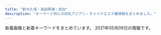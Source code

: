 ```yaml
---
title: "新大久保・高田馬場・目白"
description: "キーワード別にの巨乳アジアン・チャイナエステ嬢情報をまとめました。"
---
```


新着画像と新着キーワードをまとめています。
2021年05月09日の情報です。

<DmmAffiliateIns />
<KeywordTable
  shops={
    [
    {
        "name": "NEW ONLY ONE",
        "url": "http://www.aromaonly1.com/",
        "img_links": [
            "http://www.aromaonly1.com/images/interior_10.jpg",
            "http://www.aromaonly1.com/uploads/3e6ede4dd71b9611bfc0fc01fff82057.jpg",
            "http://www.aromaonly1.com/images/index_01.jpg",
            "http://www.aromaonly1.com/images/index_19.jpg",
            "http://www.aromaonly1.com/uploads/39a20c0f1405de5aa73fad53492e41be.jpg",
            "http://www.aromaonly1.com/uploads/b43afdf6c0db7020b472f89b05664984.jpg",
            "http://www.aromaonly1.com/uploads/ac75f516de3602f2ed5de1d9e2383a35.jpg",
            "http://www.aromaonly1.com/uploads/18799c1985ca7d1cd026808323ec51c2.jpg",
            "http://www.aromaonly1.com/uploads/e01fa669285bc99ba782abfd90a08bb2.jpg",
            "http://www.aromaonly1.com/images/index_18.jpg",
            "http://www.aromaonly1.com/images/girls_10.jpg",
            "http://www.aromaonly1.com/images/index_14.jpg",
            "http://www.aromaonly1.com/uploads/66dc68de1f9c001b6f15d52303314efc.jpg",
            "http://www.aromaonly1.com/uploads/8e9e8b4d89b256773f17dff61368328c.jpg",
            "http://www.aromaonly1.com/images/aromaonly1_468x60.png",
            "http://www.aromaonly1.com/images/index_15.jpg",
            "http://www.aromaonly1.com/my_work/images/pic1.png",
            "http://www.aromaonly1.com/images/index_16.jpg",
            "http://www.aromaonly1.com/images/index_12.jpg",
            "http://www.aromaonly1.com/images/index_17.jpg",
            "http://www.aromaonly1.com/uploads/5f4083d49285cbe64774b1bd70e86150.jpg",
            "http://www.aromaonly1.com/images/index_08.jpg",
            "http://www.aromaonly1.com/images/index_06.jpg",
            "http://www.aromaonly1.com/uploads/0d74a4af5e268e3562daa56048c13906.jpg",
            "http://www.aromaonly1.com/images/index_04.jpg",
            "http://www.aromaonly1.com/images/fanhui.png",
            "http://www.aromaonly1.com/images/index_03.jpg",
            "http://www.aromaonly1.com/uploads/2f5941103973429d3981087968a845a3.jpg",
            "http://www.aromaonly1.com/images/index_11.jpg",
            "http://www.aromaonly1.com/images/link_10.jpg",
            "http://www.aromaonly1.com/images/index_20.jpg",
            "http://www.aromaonly1.com/images/index_21.jpg",
            "http://www.aromaonly1.com/uploads/56e94a67d1aa4ea89d5f2064a387ab96.jpg",
            "http://www.aromaonly1.com/images/index_05.jpg",
            "http://www.aromaonly1.com/images/service_10.jpg",
            "http://www.aromaonly1.com/uploads/015cba9c432d730d26583fe998534fa6.jpg",
            "http://www.aromaonly1.com/images/service_11.jpg",
            "http://www.aromaonly1.com/images/index_02.jpg",
            "http://www.aromaonly1.com/uploads/c24b4a66b959c50d941c227e2167e47a.jpg",
            "http://www.aromaonly1.com/images/index_07.jpg"
        ],
        "keywords": {
            "C": 3,
            "D": 2,
            "88": 3,
            "86": 4,
            "E": 2
        },
        "station": "JR\u9ad8\u7530\u99ac\u5834\u99c5"
    },
    {
        "keywords": {
            "87": 4,
            "C": 7,
            "D": 1,
            "88": 4
        },
        "url": "http://www.y-rlx.site/",
        "station": "JR\u9ad8\u7530\u99ac\u5834\u99c5\u65e9\u7a32\u7530\u53e3",
        "img_links": [
            "http://y-rlx.site/images/index_07.jpg",
            "http://www.y-rlx.site/girl/05.jpg",
            "http://www.y-rlx.site/images/index_11.jpg",
            "http://www.y-rlx.site/images/upload/thumb/2c7fdde9ad97892b.jpg",
            "http://www.y-rlx.site/images/upload/thumb/0776a8acf9219785.jpg",
            "http://www.y-rlx.site/images/index_20.jpg",
            "http://www.y-rlx.site/images/upload/thumb/e0a26e58e17a1416.jpg",
            "http://www.y-rlx.site/images/upload/thumb/0d7b4714c8aced28.jpg",
            "http://www.y-rlx.site/images/upload/thumb/7ec52ffef2544273.jpg",
            "http://www.y-rlx.site/images/info_09.jpg",
            "http://www.y-rlx.site/images/upload/thumb/7ef0dbd713e60157.jpg",
            "http://www.y-rlx.site/images/staff_09.jpg",
            "http://www.y-rlx.site/images/card.jpg",
            "http://www.y-rlx.site/images/index_10.jpg",
            "http://y-rlx.site/images/index_04.jpg",
            "http://www.y-rlx.site/images/index_13.jpg",
            "http://www.y-rlx.site/images/index_06.jpg",
            "http://www.y-rlx.site/images/upload/thumb/117cc02414cb58fe.jpg",
            "http://www.y-rlx.site/images/info.jpg",
            "http://www.y-rlx.site/images/index_07.jpg",
            "http://www.y-rlx.site/images/index_03.jpg",
            "http://www.y-rlx.site/images/rec.jpg",
            "http://www.y-rlx.site/images/index_19.jpg",
            "http://www.y-rlx.site/images/index_08.jpg",
            "http://www.y-rlx.site/images/index_18.jpg",
            "http://www.y-rlx.site/images/rec_09.jpg",
            "http://www.y-rlx.site/images/upload/thumb/a3dc59474308193e.jpg",
            "http://www.y-rlx.site/images/index_01.jpg",
            "http://www.y-rlx.site/girl/02.jpg",
            "http://www.y-rlx.site/girl/03.jpg",
            "http://www.y-rlx.site/images/upload/thumb/0a4230132522743d.jpg",
            "http://www.y-rlx.site/images/index_02.jpg",
            "http://www.y-rlx.site/images/upload/thumb/ff974991237a3b19.jpg",
            "http://www.y-rlx.site/images/index_09.jpg",
            "http://www.y-rlx.site/images/index_05.jpg",
            "http://www.y-rlx.site/images/index_15.jpg",
            "http://www.y-rlx.site/images/index_04.jpg",
            "http://www.y-rlx.site/girl/04.jpg",
            "http://www.y-rlx.site/images/upload/thumb/855f910df0047867.jpg",
            "http://www.y-rlx.site/girl/01.jpg"
        ],
        "name": "\u60a0\u30a8\u30b9\u30c6"
    },
    {
        "station": "JR\u9ad8\u7530\u99ac\u5834\u99c5\u65e9\u7a32\u7530\u53e3",
        "img_links": [
            "http://tkoi.work/sp/images/rec2.png",
            "http://tkoi.work/sp/images/4.jpg",
            "http://tkoi.work/images/int1.png",
            "http://tkoi.work/sp/images/tel.jpg",
            "http://tkoi.work/images/b3.jpg",
            "http://tkoi.work/sp/images/int1.png",
            "http://tkoi.work/sp/images/info_t.jpg",
            "http://tkoi.work/sp/menu/staff.jpg",
            "http://tkoi.work/sp/img/ai1.jpg",
            "http://tkoi.work/images/head.jpg",
            "http://tkoi.work/sp/images/news.jpg",
            "http://tkoi.work/sp/images/footer.png",
            "http://tkoi.work/images/b1.jpg",
            "http://tkoi.work/images/main_top.jpg",
            "http://tkoi.work/images/ta.jpg",
            "http://tkoi.work/images/interior_t.jpg",
            "http://tkoi.work/sp/img/riri1.jpg",
            "http://tkoi.work/images/2.jpg",
            "http://tkoi.work/images/sm.jpg",
            "http://tkoi.work/sp/images/staff_t.png",
            "http://tkoi.work/images/4.jpg",
            "http://tkoi.work/img/koko1.jpg",
            "http://tkoi.work/img/mika1.jpg",
            "http://tkoi.work/sp/images/interior_t.png",
            "http://tkoi.work/sp/images/head.jpg",
            "http://tkoi.work/images/news.png",
            "http://tkoi.work/sp/images/rec1.png",
            "http://tkoi.work/images/int2.png",
            "http://tkoi.work/sp/img/koko1.jpg",
            "http://tkoi.work/sp/images/info.png",
            "http://tkoi.work/images/3.jpg",
            "http://tkoi.work/images/sys2.png",
            "http://tkoi.work/images/mobile.jpg",
            "http://tkoi.work/sp/images/3.jpg",
            "http://tkoi.work/img/riri1.jpg",
            "http://tkoi.work/images/b2.jpg",
            "http://tkoi.work/sp/images/int2.png",
            "http://tkoi.work/sp/images/newsb.png",
            "http://tkoi.work/sp/images/ac1.jpg",
            "http://tkoi.work/sp/images/2.jpg",
            "http://tkoi.work/images/staff_t.jpg",
            "http://tkoi.work/images/sys1.png",
            "http://tkoi.work/sp/images/sys.png",
            "http://tkoi.work/images/1.jpg",
            "http://tkoi.work/img/ai1.jpg",
            "http://tkoi.work/images/s1.png",
            "http://tkoi.work/sp/img/mika1.jpg",
            "http://tkoi.work/sp/images/ac2.png",
            "http://tkoi.work/sp/menu/top.jpg",
            "http://tkoi.work/sp/images/1.jpg",
            "http://tkoi.work/images/main_footer.jpg"
        ],
        "name": "\u604b",
        "url": "http://tkoi.work/",
        "keywords": {}
    },
    {
        "keywords": {},
        "name": "\u98a8\u96c5\u5802 \uff5e\u3075\u3046\u304c\u3069\u3046\uff5e",
        "station": "JR\u9ad8\u7530\u99ac\u5834\u99c5\u65e9\u7a32\u7530\u53e3",
        "url": "http://www.kity.work/",
        "img_links": [
            "http://www.kity.work/images/head.jpg",
            "http://www.kity.work/images/s2.jpg",
            "http://www.kity.work/img/sara2.jpg",
            "http://www.kity.work/images/staff_t.jpg",
            "http://www.kity.work/images/ac2.jpg",
            "http://www.kity.work/images/7.jpg",
            "http://www.kity.work/images/3.jpg",
            "http://www.kity.work/img/yuka1.jpg",
            "http://www.kity.work/img/yuka2.jpg",
            "http://www.kity.work/images/tel.jpg",
            "http://www.kity.work/img/aoi1.jpg",
            "http://www.kity.work/img/sara1.jpg",
            "http://www.kity.work/images/int2.jpg",
            "http://www.kity.work/staff/aoi.jpg",
            "http://www.kity.work/images/6.jpg",
            "http://www.kity.work/images/5.jpg",
            "http://www.kity.work/img/erina1.jpg",
            "http://www.kity.work/staff/erina.jpg",
            "http://www.kity.work/images/1.jpg",
            "http://www.kity.work/images/tg.jpg",
            "http://www.kity.work/img/erina2.jpg",
            "http://www.kity.work/img/nana1.jpg",
            "http://www.kity.work/staff/nana.jpg",
            "http://www.kity.work/images/news.jpg",
            "http://www.kity.work/images/s1.png",
            "http://www.kity.work/images/s1.jpg",
            "http://www.kity.work/staff/sara.jpg",
            "http://www.kity.work/images/up.jpg",
            "http://www.kity.work/images/int1.jpg",
            "http://www.kity.work/staff/yuka.jpg",
            "http://www.kity.work/img/aoi2.jpg",
            "http://www.kity.work/images/interior_t.jpg",
            "http://www.kity.work/images/sys.jpg"
        ]
    },
    {
        "keywords": {
            "\u30c0\u30a4\u30ca\u30de\u30a4\u30c8": 1,
            "C": 40,
            "G": 1,
            "E": 5
        },
        "url": "https://est-hana.com/",
        "img_links": [
            "https://est-hana.com/img/girl/list/slist189e9ae2d8752cd8b9474ebd62df9909f9b.jpg",
            "https://est-hana.com/img/girl/thumb/smain1931e3a7504f14e2050f14cb6782d72bb46c.jpg",
            "https://est-hana.com/img/girl/thumb/smain2011f76f2060b2832bbbbc9d7dcf4a818dfe.jpg",
            "https://est-hana.com/img/material/infopanel.png",
            "https://est-hana.com/img/girl/thumb/s173_2.jpg",
            "https://est-hana.com/img/material/massap7.jpg",
            "https://est-hana.com/img/girl/thumb/smain197153ce52e0264e81a8a42e5d3c84dd833e.jpg",
            "https://est-hana.com/img/girl/thumb/smain18725b09cd881b1f036f9f4970616c10b474.jpg",
            "https://est-hana.com/img/girl/main/smain83165230fc40840a020ba3ed47600db4b4a.jpg",
            "https://est-hana.com/img/material/staff_t1rev1.png",
            "https://est-hana.com/img/girl/pickup/pickup20190528135649.jpg",
            "https://est-hana.com/img/material/top_t3.png",
            "https://est-hana.com/img/girl/list/s86_face.jpg",
            "https://est-hana.com/img/girl/pickup/pickup20190227121102.jpg",
            "https://est-hana.com/img/girl/list/slist2012ba9beda1a19f1ba57dcc87485d57321.jpg",
            "https://est-hana.com/img/girl/pickup/topgirl20140510202547.png",
            "https://est-hana.com/img/girl/list/s75_list.jpg",
            "https://est-hana.com/img/girl/list/s163_face.jpg",
            "https://est-hana.com/img/girl/main/smain184149673a0eecbfdaab27d1a016ce6f4281.jpg",
            "https://est-hana.com/img/material/massap5.jpg",
            "https://est-hana.com/img/girl/list/s139_face.jpg",
            "https://est-hana.com/img/girl/pickup/topgirl20190528141109.png",
            "https://est-hana.com/img/girl/pickup/topgirl20161016054301.png",
            "https://est-hana.com/img/material/hosi4.png",
            "https://est-hana.com/img/material/top_twitter.png",
            "https://est-hana.com/img/girl/thumb/s173_1.jpg",
            "https://est-hana.com/img/girl/main/s180_1.jpg",
            "https://est-hana.com/img/girl/thumb/smain184249673a0eecbfdaab27d1a016ce6f4281.jpg",
            "https://est-hana.com/img/material/top_t4.png",
            "https://est-hana.com/img/girl/thumb/smain83265230fc40840a020ba3ed47600db4b4a.jpg",
            "https://est-hana.com/img/girl/list/sface187386757ea62d773ca58e2457fc23b8e13.jpg",
            "https://est-hana.com/img/girl/thumb/smain1871110bf62c88dcefca310cdc127f9b11f2.jpg",
            "https://est-hana.com/img/material/massap1.jpg",
            "https://est-hana.com/img/material/age.png",
            "https://est-hana.com/img/material/photorenew2rev1.jpg",
            "https://est-hana.com/img/material/systme_t1.png",
            "https://est-hana.com/img/girl/main/smain1891e9ae2d8752cd8b9474ebd62df9909f9b.jpg",
            "https://est-hana.com/img/girl/pickup/pickup20190118192257.jpg",
            "https://est-hana.com/img/girl/list/slist19053cc33bb85f739f63e84c2ae2c41c2eb.jpg",
            "https://est-hana.com/img/girl/thumb/smain1901e7f2a11706f93c08ab1eb76c57c0a501.jpg",
            "https://est-hana.com/img/girl/pickup/pickup20191208191053.jpg",
            "https://est-hana.com/img/camp/camp20210501.png",
            "https://est-hana.com/img/girl/list/slist193a69a1a063a3159e298d18b691542266d.jpg",
            "https://est-hana.com/img/girl/main/smain1911ec56c0d5cc68365ea11e2e52a40272d8.jpg",
            "https://est-hana.com/img/girl/list/s180_list.jpg",
            "https://est-hana.com/img/girl/list/s180_face.jpg",
            "https://est-hana.com/img/girl/list/s77_face.jpg",
            "https://est-hana.com/img/material/photorenew5.jpg",
            "https://est-hana.com/img/girl/pickup/topgirl20180526173824.png",
            "https://est-hana.com/img/girl/thumb/smain19725e2ed7efe2de621955e09d12295a13ee.jpg",
            "https://est-hana.com/img/material/click_tel_btn.png",
            "https://est-hana.com/img/girl/thumb/smain184149673a0eecbfdaab27d1a016ce6f4281.jpg",
            "https://est-hana.com/img/girl/pickup/pickup20191214162524.jpg",
            "https://est-hana.com/img/material/sframe2014.png",
            "https://est-hana.com/img/girl/main/s86_1.jpg",
            "https://est-hana.com/img/girl/list/sface193e3a7504f14e2050f14cb6782d72bb46c.jpg",
            "https://est-hana.com/img/girl/thumb/smain110138adcf1cf026681bfa9a408199a21890.jpg",
            "https://est-hana.com/img/girl/list/slist18449673a0eecbfdaab27d1a016ce6f4281.jpg",
            "https://est-hana.com/img/whatnew/20200304.jpg",
            "https://est-hana.com/img/girl/thumb/smain1102404ef9fc79e2a0a04d64b621c22a0c77.jpg",
            "https://est-hana.com/img/girl/thumb/s163_1.jpg",
            "https://est-hana.com/img/material/hosi5.png",
            "https://est-hana.com/img/material/massap2.jpg",
            "https://est-hana.com/img/girl/thumb/smain1902e7f2a11706f93c08ab1eb76c57c0a501.jpg",
            "https://est-hana.com/img/girl/pickup/pickup20141227182613.jpeg",
            "https://est-hana.com/img/material/gm2_rollout.png",
            "https://est-hana.com/img/girl/list/slist19753ce52e0264e81a8a42e5d3c84dd833e.jpg",
            "https://est-hana.com/img/girl/thumb/s180_1.jpg",
            "https://est-hana.com/img/girl/thumb/smain1911ec56c0d5cc68365ea11e2e52a40272d8.jpg",
            "https://est-hana.com/img/girl/list/s163_list.jpg",
            "https://est-hana.com/img/girl/list/sface18449673a0eecbfdaab27d1a016ce6f4281.jpg",
            "https://est-hana.com/img/material/staffdetail_t1.png",
            "https://est-hana.com/img/girl/pickup/pickup20190118192153.jpg",
            "https://est-hana.com/img/girl/list/sface199a8b144d9cbd006fc9dffdf23ad77de07.jpg",
            "https://est-hana.com/img/material/gm5_rollout.png",
            "https://est-hana.com/img/material/massa_t1.png",
            "https://est-hana.com/img/girl/thumb/smain193281777917c863b2cd265723b9cb5a3c32.jpg",
            "https://est-hana.com/img/girl/thumb/smain83165230fc40840a020ba3ed47600db4b4a.jpg",
            "https://est-hana.com/img/girl/list/slist187110f9d5212fd19d8b8410ec6bff294e6.jpg",
            "https://est-hana.com/img/girl/list/sface201dc74ab8dea78d771771d5fda7bccc989.jpg",
            "https://est-hana.com/img/material/top_t5.png",
            "https://est-hana.com/img/girl/main/smain1931e3a7504f14e2050f14cb6782d72bb46c.jpg",
            "https://est-hana.com/img/girl/list/sface189e9ae2d8752cd8b9474ebd62df9909f9b.jpg",
            "https://est-hana.com/img/material/gm4_rollout.png",
            "https://est-hana.com/img/girl/list/s139_list.jpg",
            "https://est-hana.com/img/girl/list/s88_face.jpg",
            "https://est-hana.com/img/girl/list/slist191ec56c0d5cc68365ea11e2e52a40272d8.jpg",
            "https://est-hana.com/img/girl/list/s77_list.jpg",
            "https://est-hana.com/img/material/month.png",
            "https://est-hana.com/img/girl/list/s86_list.jpg",
            "https://est-hana.com/img/material/photorenew1.jpg",
            "https://est-hana.com/img/girl/thumb/smain1912da4fa2da2e801312734721e1a44d8e19.jpg",
            "https://est-hana.com/img/girl/main/smain1901e7f2a11706f93c08ab1eb76c57c0a501.jpg",
            "https://est-hana.com/img/material/photorenew4.jpg",
            "https://est-hana.com/img/girl/main/s75_1.jpg",
            "https://est-hana.com/img/material/m5.png",
            "https://est-hana.com/img/material/gm1_rollout.png",
            "https://est-hana.com/img/girl/list/slist110d5ce8a5906e2cdaf90af47c9395e0dff.jpg",
            "https://est-hana.com/img/girl/list/sface191ec56c0d5cc68365ea11e2e52a40272d8.jpg",
            "https://est-hana.com/img/girl/pickup/pickup20190121202926.jpg",
            "https://est-hana.com/img/girl/pickup/pickup20180830201105.jpg",
            "https://est-hana.com/img/girl/thumb/s86_1.jpg",
            "https://est-hana.com/img/material/sys_course2_rev2.png",
            "https://est-hana.com/img/girl/list/sface19753ce52e0264e81a8a42e5d3c84dd833e.jpg",
            "https://est-hana.com/img/material/sys_course3_rev1.png",
            "https://est-hana.com/img/material/returnbtn.png",
            "https://est-hana.com/img/material/massap6.jpg",
            "https://est-hana.com/img/material/top_t2.png",
            "https://est-hana.com/img/material/detailwaku.png",
            "https://est-hana.com/img/girl/thumb/smain1891e9ae2d8752cd8b9474ebd62df9909f9b.jpg",
            "https://est-hana.com/img/material/sys_option.png",
            "https://est-hana.com/img/material/staff_t1.png",
            "https://est-hana.com/img/material/systme_t2.png",
            "https://est-hana.com/img/girl/list/slist199a8b144d9cbd006fc9dffdf23ad77de07.jpg",
            "https://est-hana.com/img/girl/main/smain110138adcf1cf026681bfa9a408199a21890.jpg",
            "https://est-hana.com/img/material/gm3_rollout.png",
            "https://est-hana.com/img/material/top_t2_img_rev2.jpg",
            "https://est-hana.com/img/girl/pickup/pickup20180526173711.jpg",
            "https://est-hana.com/img/girl/pickup/topgirl20180308214256.png",
            "https://est-hana.com/img/girl/main/smain1871110bf62c88dcefca310cdc127f9b11f2.jpg",
            "https://est-hana.com/img/girl/list/sface110404ef9fc79e2a0a04d64b621c22a0c77.jpg",
            "https://est-hana.com/img/girl/thumb/smain1913da4fa2da2e801312734721e1a44d8e19.jpg",
            "https://est-hana.com/img/material/massap4.jpg",
            "https://est-hana.com/img/girl/main/s163_1.jpg",
            "https://est-hana.com/img/material/line1.png",
            "https://est-hana.com/img/girl/pickup/topgirl20180908131653.png",
            "https://est-hana.com/img/whatnew/20200401_mask.jpg",
            "https://est-hana.com/img/girl/list/sface190e7f2a11706f93c08ab1eb76c57c0a501.jpg",
            "https://est-hana.com/img/material/photorenew3.jpg",
            "https://est-hana.com/img/material/top_t6.png",
            "https://est-hana.com/img/girl/pickup/topgirl20140502225842.png",
            "https://est-hana.com/img/material/accsess_station.png",
            "https://est-hana.com/img/material/w0.png",
            "https://est-hana.com/img/girl/main/smain197153ce52e0264e81a8a42e5d3c84dd833e.jpg",
            "https://est-hana.com/img/material/sys_course1_rev2.png",
            "https://est-hana.com/img/whatnew/20200401min60.jpg",
            "https://est-hana.com/img/material/d9.png",
            "https://est-hana.com/img/material/topflashimg1.jpg",
            "https://est-hana.com/img/material/day.png",
            "https://est-hana.com/img/girl/list/slist8365230fc40840a020ba3ed47600db4b4a.jpg",
            "https://est-hana.com/img/girl/list/s173_face.jpg",
            "https://est-hana.com/img/girl/pickup/pickup20181218104555.jpg",
            "https://est-hana.com/img/girl/list/s173_list.jpg",
            "https://est-hana.com/img/material/massap3.jpg",
            "https://est-hana.com/img/girl/main/s173_1.jpg",
            "https://est-hana.com/img/material/gm6_rollout.png",
            "https://est-hana.com/img/girl/pickup/topgirl20141227182718.png",
            "https://est-hana.com/img/material/sys_etc.png",
            "https://est-hana.com/img/girl/thumb/s75_1.jpg",
            "https://est-hana.com/img/material/accsess_picter2.jpg",
            "https://est-hana.com/img/girl/list/sface8365230fc40840a020ba3ed47600db4b4a.jpg",
            "https://est-hana.com/img/girl/list/s88_list.jpg",
            "https://est-hana.com/img/girl/main/smain2011f76f2060b2832bbbbc9d7dcf4a818dfe.jpg",
            "https://est-hana.com/img/girl/list/s75_face.jpg"
        ],
        "station": "JR\u5927\u4e45\u4fdd\u99c5\u5317\u53e3",
        "name": "\u82b1"
    },
    {
        "name": "RAN\uff5e\u30e9\u30f3\uff5e",
        "url": "http://esthe.top/",
        "station": "JR\u9ad8\u7530\u99ac\u5834\u99c5\u6771\u53e3",
        "keywords": {},
        "img_links": [
            "http://esthe.top/images/an_2_03.jpg",
            "http://esthe.top/images/an_2_02.jpg",
            "http://esthe.top/images/an_2_06.jpg",
            "http://esthe.top/images/room_images/gallery-02.jpg",
            "http://esthe.top/images/demo/slider/tooltips/slide5.png",
            "http://esthe.top/images/staff_images/staff_010b.jpg",
            "http://esthe.top/images/demo/slider/images/slide5.png",
            "http://esthe.top/images/demo/slider/images/slide1.png",
            "http://esthe.top/images/staff_images/staff_04a.jpg",
            "http://esthe.top/images/room_images/gallery-01.jpg",
            "http://esthe.top/images/an_2_05.jpg",
            "http://esthe.top/images/demo/slider/tooltips/slide1.png",
            "http://esthe.top/images/acs_ima/access-03.jpg",
            "http://esthe.top/images/room_images/gallery-05.jpg",
            "http://esthe.top/images/an_1_04.jpg",
            "http://esthe.top/images/demo/slider/images/slide4.png",
            "http://esthe.top/images/demo/slider/tooltips/slide4.png",
            "http://esthe.top/images/acs_ima/access-01.jpg",
            "http://esthe.top/images/staff_images/staff_04b.jpg",
            "http://esthe.top/images/demo/slider/images/slide3.png",
            "http://esthe.top/images/staff_images/staff_09a.jpg",
            "http://esthe.top/images/Bottom_02.jpg",
            "http://esthe.top/images/an_1_03.jpg",
            "http://esthe.top/images/room_images/gallery-04.jpg",
            "http://esthe.top/images/staff_images/staff_010a.jpg",
            "http://esthe.top/images/QRcode.jpg",
            "http://esthe.top/images/an_2_04.jpg",
            "http://esthe.top/images/acs_ima/access-02.jpg",
            "http://esthe.top/images/an_1_07.jpg",
            "http://esthe.top/images/staff_images/staff_01a.jpg",
            "http://esthe.top/images/staff_images/staff_09b.jpg",
            "http://esthe.top/images/staff_images/staff_012a.jpg",
            "http://esthe.top/images/demo/slider/images/slide2.png",
            "http://esthe.top/images/an_1_06.jpg",
            "http://esthe.top/images/room_images/gallery-03.jpg",
            "http://esthe.top/images/staff_images/staff_01b.jpg",
            "http://esthe.top/images/Bottom_01.jpg",
            "http://esthe.top/images/demo/slider/tooltips/slide2.png",
            "http://esthe.top/images/an_2_07.jpg",
            "http://esthe.top/images/acs_ima/access-04.jpg",
            "http://esthe.top/images/room_images/index-02.jpg",
            "http://esthe.top/images/an_1_05.jpg",
            "http://esthe.top/images/demo/slider/tooltips/slide3.png",
            "http://esthe.top/images/room_images/index-01.jpg",
            "http://esthe.top/images/an_1_02.jpg",
            "http://esthe.top/images/staff_images/staff_07a.jpg",
            "http://esthe.top/images/staff_images/staff_07b.jpg",
            "http://esthe.top/images/room_images/gallery-06.jpg"
        ]
    },
    {
        "station": "JR\u5927\u4e45\u4fdd\u99c5\u5357\u53e3",
        "img_links": [
            "http://milk.tyo.cm/images/room2_l.jpg",
            "http://milk.tyo.cm/images/ico_headline.png",
            "http://milk.tyo.cm/images/tit_staff.png",
            "http://milk.tyo.cm/photos/sites/72/2021/02/202102100345053.jpg",
            "http://milk.tyo.cm/images/room4_l.jpg",
            "http://milk.tyo.cm/images/link_nav04.png",
            "http://milk.tyo.cm/images/img_service03.jpg",
            "http://milk.tyo.cm/images/koko_234x60.png",
            "http://milk.tyo.cm/images/room1_l.jpg",
            "http://milk.tyo.cm/images/tit_service.png",
            "http://milk.tyo.cm/images/room3_l.jpg",
            "http://milk.tyo.cm/images/sp_nav01.png",
            "http://milk.tyo.cm/photos/sites/72/2021/04/2021040501101412.jpg",
            "http://milk.tyo.cm/photos/sites/72/2020/11/202011100524008.jpg",
            "http://milk.tyo.cm/images/sp_header.jpg",
            "http://milk.tyo.cm/photos/sites/72/2021/04/2021041502381165.jpg",
            "http://milk.tyo.cm/images/link_nav02.png",
            "http://milk.tyo.cm/images/sp_tit_pick.png",
            "http://milk.tyo.cm/images/link_nav01.png",
            "http://milk.tyo.cm/images/link_nav03.png",
            "http://milk.tyo.cm/images/img_service01.jpg",
            "http://milk.tyo.cm/images/img_service04.jpg",
            "http://milk.tyo.cm/photos/sites/72/2021/03/2021032104262457.jpg",
            "http://milk.tyo.cm/images/bg_cont03.png",
            "http://milk.tyo.cm/photos/sites/72/2021/02/2021021003450576.jpg",
            "http://milk.tyo.cm/images/tit_pick.png",
            "http://milk.tyo.cm/images/sp_nav02.png",
            "http://milk.tyo.cm/photos/sites/72/2020/06/2020061206443832.jpg",
            "http://milk.tyo.cm/images/link_nav05.png",
            "http://milk.tyo.cm/images/re.png",
            "http://milk.tyo.cm/images/com_tel.png",
            "http://milk.tyo.cm/images/img_service02.jpg",
            "http://milk.tyo.cm/images/top.png",
            "http://milk.tyo.cm/images/bg_cont01.png",
            "http://milk.tyo.cm/photos/sites/72/2020/06/2020061206444417.jpg",
            "http://milk.tyo.cm/images/blog.jpg",
            "http://milk.tyo.cm/images/sp_nav03.png"
        ],
        "keywords": {
            "D": 28,
            "E": 7,
            "84": 7,
            "87": 7,
            "86": 14,
            "85": 14,
            "C": 20
        },
        "name": "\u30df\u30eb\u30af",
        "url": "http://milk.tyo.cm/"
    },
    {
        "name": "\u99ac\u5834one",
        "keywords": {
            "86": 3,
            "83": 3,
            "C": 18
        },
        "station": "JR\u9ad8\u7530\u99ac\u5834\u99c5\u65e9\u7a32\u7530\u53e3",
        "img_links": [
            "http://familiar.ests.jp/photos/sites/33/2019/09/2019092718570723.jpg",
            "http://familiar.ests.jp/photos/sites/33/2020/10/2020101409554799.jpg",
            "http://familiar.ests.jp/photos/sites/33/2019/09/2019092318545965.jpg",
            "http://familiar.ests.jp/images/s_service.png",
            "http://familiar.ests.jp/images/mobile.jpg",
            "http://familiar.ests.jp/images/s_link.png",
            "http://familiar.ests.jp/images/info.png",
            "http://familiar.ests.jp/images/bian.jpg",
            "http://familiar.ests.jp/images/news.png",
            "http://familiar.ests.jp/photos/sites/33/2019/07/2019073009094778.jpg",
            "http://familiar.ests.jp/images/staff_bj1s.png",
            "http://familiar.ests.jp/images/acc.png",
            "http://familiar.ests.jp/images/nei_bj1.png",
            "http://familiar.ests.jp/photos/sites/33/2020/10/2020101901153954.jpg",
            "http://familiar.ests.jp/images/top.jpg",
            "http://familiar.ests.jp/images/s_staff.png",
            "http://familiar.ests.jp/images/service.jpg",
            "http://familiar.ests.jp/photos/sites/33/2019/09/2019092718554568.jpg",
            "http://familiar.ests.jp/images/staff_bj4s.png"
        ],
        "url": "http://familiar.ests.jp/"
    },
    {
        "img_links": [
            "https://static.wixstatic.com/media/71aabe_7fde48e91203411687f75bf66049b810~mv2.jpg",
            "https://static.wixstatic.com/media/80a184_a8e12af9159e4af2bbd2cf724caf4e6a~mv2.jpeg",
            "https://static.wixstatic.com/media/80a184_a8f91b6640fd4492af590f16ac685c66~mv2.png",
            "https://static.wixstatic.com/media/80a184_37c7b495532e44808fa932ada8728921~mv2.png",
            "https://static.wixstatic.com/media/80a184_60e3e10d71c6473ca82f313fefc49773~mv2.png",
            "https://static.wixstatic.com/media/80a184_6f8a99a76cfa4e8cb6871f8cdc4667f5~mv2.png",
            "https://static.wixstatic.com/media/80a184_b70a2c117ac542f79ec2a2014b642be4~mv2.png",
            "https://static.wixstatic.com/media/80a184_9dc0d14b20d54a71a6cb9f57217e8a32~mv2.png",
            "https://static.wixstatic.com/media/80a184_126746405a7f40f191a12f71b777ea41~mv2.png",
            "https://static.wixstatic.com/media/80a184_40c0679b081a48f9bb573cda81913473~mv2.png",
            "https://static.wixstatic.com/media/80a184_fc46eb4762dc45d5aaded3823ed9ff89~mv2.png",
            "https://static.wixstatic.com/media/80a184_f4cca0709e8a42dfbc72e26393934723~mv2.jpg",
            "https://static.wixstatic.com/media/80a184_5208b825bc574a8e8c38cfed61640f7b~mv2.png",
            "https://static.wixstatic.com/media/80a184_685d8785c64448469efbaecd356f0615~mv2.jpg"
        ],
        "name": "\u6708\u306e\u82b1",
        "url": "https://tsukinohana88.wixsite.com/index",
        "keywords": {},
        "station": "JR\u65b0\u5927\u4e45\u4fdd\u99c5"
    },
    {
        "name": "\u6c34\u8272-\u30df\u30ba\u30a4\u30ed-",
        "url": "http://kobo.mssg.jp/",
        "keywords": {},
        "img_links": [
            "http://kobo.mssg.jp/images/staff_10a.jpg",
            "http://kobo.mssg.jp/images/staff_bj4.png",
            "http://kobo.mssg.jp/images/staff_8a.jpg",
            "http://kobo.mssg.jp/layer/images/top/top_02.jpg",
            "http://kobo.mssg.jp/layer/images/top/top_08.png",
            "http://kobo.mssg.jp/images/staff_2a.jpg",
            "http://kobo.mssg.jp/layer/images/top/top_03.jpg",
            "http://kobo.mssg.jp/layer/images/top/top_01.jpg",
            "http://kobo.mssg.jp/images/top2.jpg",
            "http://kobo.mssg.jp/images/staff_8.jpg",
            "http://kobo.mssg.jp/images/staff_4.jpg",
            "http://kobo.mssg.jp/images/wenzi-staff.png",
            "http://kobo.mssg.jp/images/1.jpg",
            "http://kobo.mssg.jp/layer/images/top/top_04.jpg",
            "http://kobo.mssg.jp/layer/images/top.jpg",
            "http://kobo.mssg.jp/images/top1.jpg",
            "http://kobo.mssg.jp/images/s_info.png",
            "http://kobo.mssg.jp/layer/images/top/top_06.jpg",
            "http://kobo.mssg.jp/images/staff_2b.jpg",
            "http://kobo.mssg.jp/images/staff_9a.jpg",
            "http://kobo.mssg.jp/layer/images/top/top_05.jpg",
            "http://kobo.mssg.jp/images/info.png",
            "http://kobo.mssg.jp/images/staff_9b.jpg",
            "http://kobo.mssg.jp/images/staff_5.jpg",
            "http://kobo.mssg.jp/images/staff_bj1.png"
        ],
        "station": "JR\u5927\u4e45\u4fdd\u99c5\u5317\u53e3"
    },
    {
        "img_links": [
            "http://familiar.tyo.cm/photos/sites/37/2018/12/2018121903022968.jpg",
            "http://familiar.tyo.cm/photos/sites/37/2019/10/2019102502193826.jpg",
            "http://familiar.tyo.cm/photos/sites/37/2019/03/2019032406115311.jpg",
            "http://familiar.tyo.cm/photos/sites/37/2019/03/2019032406115451.jpg",
            "http://familiar.tyo.cm/photos/sites/37/2019/11/2019112002511160.jpg",
            "http://familiar.tyo.cm/photos/sites/37/2019/03/2019032406115440.jpg",
            "http://familiar.tyo.cm/photos/sites/37/2019/12/2019120502265383.jpg",
            "http://familiar.tyo.cm/photos/sites/37/2019/03/2019032406115446.jpg",
            "http://familiar.tyo.cm/photos/sites/37/2019/06/2019060406241084.jpg",
            "http://familiar.tyo.cm/images/s_link.jpg",
            "http://familiar.tyo.cm/photos/sites/37/2019/06/2019061502562797.jpg",
            "http://familiar.tyo.cm/photos/sites/37/2019/12/201912130833132.jpg",
            "http://familiar.tyo.cm/photos/sites/37/2019/10/2019102502193551.jpg",
            "http://familiar.tyo.cm/photos/sites/37/2019/10/2019100304481325.jpg",
            "http://familiar.tyo.cm/images/top.png",
            "http://familiar.tyo.cm/photos/sites/37/2019/06/2019062210030384.jpg",
            "http://familiar.tyo.cm/images/s_news.jpg",
            "http://familiar.tyo.cm/photos/sites/37/2019/11/2019112902341792.jpg",
            "http://familiar.tyo.cm/images/1.png",
            "http://familiar.tyo.cm/photos/sites/37/2019/06/2019061502562745.jpg",
            "http://familiar.tyo.cm/images/s_staff.jpg",
            "http://familiar.tyo.cm/photos/sites/37/2019/09/201909270657496.jpg",
            "http://familiar.tyo.cm/photos/sites/37/2019/06/2019060406161857.jpg",
            "http://familiar.tyo.cm/photos/sites/37/2019/03/2019032406115312.jpg",
            "http://familiar.tyo.cm/photos/sites/37/2019/12/2019120502264671.jpg",
            "http://familiar.tyo.cm/photos/sites/37/2019/03/2019032406115491.jpg",
            "http://familiar.tyo.cm/photos/sites/37/2019/06/201906040617136.jpg",
            "http://familiar.tyo.cm/images/mobile.jpg",
            "http://familiar.tyo.cm/photos/sites/37/2019/12/2019120401354873.jpg",
            "http://familiar.tyo.cm/images/tel.png",
            "http://familiar.tyo.cm/photos/sites/37/2019/12/2019120401355046.jpg",
            "http://familiar.tyo.cm/photos/sites/37/2018/12/2018121903013346.jpg",
            "http://familiar.tyo.cm/photos/sites/37/2019/11/2019110802115992.jpg",
            "http://familiar.tyo.cm/photos/sites/37/2019/03/2019031806471671.jpg",
            "http://familiar.tyo.cm/photos/sites/37/2019/03/2019032406115598.jpg",
            "http://familiar.tyo.cm/photos/sites/37/2019/12/2019120401354980.jpg",
            "http://familiar.tyo.cm/photos/sites/37/2019/06/2019061502562798.jpg",
            "http://familiar.tyo.cm/photos/sites/37/2019/10/2019102408541458.jpg",
            "http://familiar.tyo.cm/photos/sites/37/2019/09/2019090503385014.jpg"
        ],
        "station": "JR\u65b0\u5927\u4e45\u4fdd\u99c5",
        "name": "Familiar\u30fb\u30d5\u30a1\u30df\u30ea\u30fc\u30a2",
        "url": "http://familiar.tyo.cm/",
        "keywords": {
            "88": 27,
            "C": 2,
            "83": 9,
            "86": 94,
            "E": 36,
            "87": 72,
            "D": 182,
            "85": 18
        }
    },
    {
        "img_links": [
            "http://p-aroma.work/images/int2.png",
            "http://p-aroma.work/images/6.jpg",
            "http://p-aroma.work/images/news.jpg",
            "http://p-aroma.work/images/7.jpg",
            "http://p-aroma.work/images/2.jpg",
            "http://p-aroma.work/images/s1.jpg",
            "http://p-aroma.work/img/mirai1.png",
            "http://p-aroma.work/images/tel.jpg",
            "http://p-aroma.work/img/kasumi1.png",
            "http://p-aroma.work/images/1.jpg",
            "http://p-aroma.work/images/3.jpg",
            "http://p-aroma.work/img/ayaka1.png",
            "http://p-aroma.work/images/4.jpg",
            "http://p-aroma.work/images/head.jpg",
            "http://p-aroma.work/images/sys.png",
            "http://p-aroma.work/img/rina1.png",
            "http://p-aroma.work/staff/mayu.jpg",
            "http://p-aroma.work/images/s1.png",
            "http://p-aroma.work/images/s2.jpg",
            "http://p-aroma.work/staff/mirai.jpg",
            "http://p-aroma.work/staff/kasumi.jpg",
            "http://p-aroma.work/img/mayu1.png",
            "http://p-aroma.work/images/mobile.jpg",
            "http://p-aroma.work/staff/rina.jpg",
            "http://p-aroma.work/staff/haru.jpg",
            "http://p-aroma.work/staff/ayaka.jpg",
            "http://p-aroma.work/images/staff_t.png",
            "http://p-aroma.work/img/haru1.png",
            "http://p-aroma.work/images/interior_t.png",
            "http://p-aroma.work/images/int1.png"
        ],
        "name": "\u7652\u3057\u306e\u51fa\u4f1a\u3044",
        "station": "JR\u5927\u4e45\u4fdd\u99c5\u5317\u53e3",
        "keywords": {},
        "url": "http://p-aroma.work/"
    },
    {
        "url": "http://pretty.este.work/",
        "img_links": [
            "http://pretty.este.work/erika.jpg",
            "http://pretty.este.work/sayurin.jpg",
            "http://pretty.este.work/int1.png",
            "http://pretty.este.work/rec2.png",
            "http://pretty.este.work/4.jpg",
            "http://pretty.este.work/tg.jpg",
            "http://pretty.este.work/riri.jpg",
            "http://pretty.este.work/3.jpg",
            "http://pretty.este.work/rei.jpg",
            "http://pretty.este.work/up.jpg",
            "http://pretty.este.work/kaka.jpg",
            "http://pretty.este.work/rec1.png",
            "http://pretty.este.work/1.jpg",
            "http://pretty.este.work/sakura.jpg",
            "http://pretty.este.work/rabu.jpg",
            "http://pretty.este.work/interior_t.jpg",
            "http://pretty.este.work/news.jpg",
            "http://pretty.este.work/2.jpg",
            "http://pretty.este.work/hana.jpg",
            "http://pretty.este.work/nana.jpg",
            "http://pretty.este.work/staff_t.jpg",
            "http://pretty.este.work/head.jpg",
            "http://pretty.este.work/ami.jpg",
            "http://pretty.este.work/ayumi.jpg"
        ],
        "keywords": {},
        "station": "JR\u9ad8\u7530\u99ac\u5834\u99c5",
        "name": "Pretty \uff5e\u30d7\u30ea\u30c6\u30a3\u30fc\uff5e"
    },
    {
        "img_links": [
            "http://massage-1.net/images/top/top_03.jpg",
            "http://massage-1.net/images/top/top_05.jpg",
            "http://massage-1.net/images/top/top_08.png",
            "http://massage-1.net/images/top/top_01.jpg",
            "http://massage-1.net/images/page_top.png",
            "http://massage-1.net/images/top/top_04.jpg",
            "http://massage-1.net/images/staff_image/staf_05a.jpg",
            "http://massage-1.net/images/top/top_06.jpg",
            "http://massage-1.net/images/home/top.jpg",
            "http://massage-1.net/images/top/top_02.jpg"
        ],
        "url": "http://massage-1.net/",
        "name": "\u697d\u5712",
        "station": "JR\u9ad8\u7530\u99ac\u5834\u99c5\u65e9\u7a32\u7530\u53e3",
        "keywords": {}
    },
    {
        "name": "Lovely Heart",
        "station": "JR\u5927\u4e45\u4fdd\u99c5\u5317\u53e3",
        "url": "http://aes-salon.com/",
        "img_links": [
            "http://aes-salon.com/scdl/staff/10351mb.jpg",
            "http://aes-salon.com/scdl/staff/10601mb.jpg",
            "http://aes-salon.com/scdl/staff/10083.jpg",
            "http://aes-salon.com/scdl/staff/10122.jpg",
            "http://aes-salon.com/scdl/staff/10692.jpg",
            "http://aes-salon.com/scdl/staff/10621.jpg",
            "http://aes-salon.com/scdl/staff/10631.jpg",
            "http://aes-salon.com/img/ttl_mobile.jpg",
            "http://aes-salon.com/i/files/homeimg.jpg",
            "http://aes-salon.com/scdl/staff/10693.jpg",
            "http://aes-salon.com/scdl/staff/10711mb.jpg",
            "http://aes-salon.com/pic/top1.jpg",
            "http://aes-salon.com/scdl/staff/10291mb.jpg",
            "http://aes-salon.com/scdl/staff/10651mb.jpg",
            "http://aes-salon.com/scdl/staff/10701.jpg",
            "http://aes-salon.com/scdl/staff/10621mb.jpg",
            "http://aes-salon.com/scdl/staff/10412.jpg",
            "http://aes-salon.com/img/access/road1.jpg",
            "http://aes-salon.com/img/access/roaddm.png",
            "http://aes-salon.com/scdl/staff/10592.jpg",
            "http://aes-salon.com/scdl/staff/10342.jpg",
            "http://aes-salon.com/scdl/staff/10411mb.jpg",
            "http://aes-salon.com/img/access/road4.jpg",
            "http://aes-salon.com/scdl/staff/10711.jpg",
            "http://aes-salon.com/scdl/staff/10511mb.jpg",
            "http://aes-salon.com/scdl/staff/10462.jpg",
            "http://aes-salon.com/scdl/staff/10561mb.jpg",
            "http://aes-salon.com/img/access/road3.jpg",
            "http://aes-salon.com/scdl/staff/10471mb.jpg",
            "http://aes-salon.com/scdl/staff/10691mb.jpg",
            "http://aes-salon.com/scdl/staff/10472.jpg",
            "http://aes-salon.com/scdl/staff/10461.jpg",
            "http://aes-salon.com/scdl/staff/10291.jpg",
            "http://aes-salon.com/scdl/staff/10091.jpg",
            "http://aes-salon.com/scdl/staff/10601.jpg",
            "http://aes-salon.com/scdl/staff/10441.jpg",
            "http://aes-salon.com/img/ttl_nouka.jpg",
            "http://aes-salon.com/scdl/staff/10651.jpg",
            "http://aes-salon.com/scdl/staff/10511.jpg",
            "http://aes-salon.com/scdl/staff/10351.jpg",
            "http://aes-salon.com/scdl/staff/10691.jpg",
            "http://aes-salon.com/scdl/staff/10661.jpg",
            "http://aes-salon.com/scdl/staff/10671mb.jpg",
            "http://aes-salon.com/scdl/staff/10571mb.jpg",
            "http://aes-salon.com/scdl/staff/10502.jpg",
            "http://aes-salon.com/img/ttl_staff.png",
            "http://aes-salon.com/scdl/staff/10501mb.jpg",
            "http://aes-salon.com/scdl/staff/10441mb.jpg",
            "http://aes-salon.com/scdl/staff/10411.jpg",
            "http://aes-salon.com/scdl/staff/10561.jpg",
            "http://aes-salon.com/scdl/staff/10501.jpg",
            "http://aes-salon.com/scdl/staff/10602.jpg",
            "http://aes-salon.com/scdl/staff/10694.jpg",
            "http://aes-salon.com/img/ttl_att.png",
            "http://aes-salon.com/scdl/staff/10641.jpg",
            "http://aes-salon.com/img/ttl_attbnr.jpg",
            "http://aes-salon.com/scdl/staff/10292.jpg",
            "http://aes-salon.com/pic/head.jpg",
            "http://aes-salon.com/img/system/campaign.jpg",
            "http://aes-salon.com/scdl/staff/10082.jpg",
            "http://aes-salon.com/scdl/staff/10641mb.jpg",
            "http://aes-salon.com/scdl/staff/10121.jpg",
            "http://aes-salon.com/scdl/staff/10701mb.jpg",
            "http://aes-salon.com/scdl/staff/10562.jpg",
            "http://aes-salon.com/scdl/staff/10341mb.jpg",
            "http://aes-salon.com/pic/top2.jpg",
            "http://aes-salon.com/scdl/staff/10661mb.jpg",
            "http://aes-salon.com/scdl/staff/10471.jpg",
            "http://aes-salon.com/scdl/staff/10341.jpg",
            "http://aes-salon.com/img/ttl_sister.png",
            "http://aes-salon.com/scdl/staff/10631mb.jpg",
            "http://aes-salon.com/scdl/staff/10563.jpg",
            "http://aes-salon.com/scdl/staff/10591.jpg",
            "http://aes-salon.com/scdl/staff/10091mb.jpg",
            "http://aes-salon.com/scdl/staff/10081mb.jpg",
            "http://aes-salon.com/img/access/road2.jpg",
            "http://aes-salon.com/scdl/staff/10121mb.jpg",
            "http://aes-salon.com/scdl/staff/10461mb.jpg",
            "http://aes-salon.com/scdl/staff/10092.jpg",
            "http://aes-salon.com/scdl/staff/10081.jpg",
            "http://aes-salon.com/scdl/staff/10571.jpg",
            "http://aes-salon.com/scdl/staff/10591mb.jpg",
            "http://aes-salon.com/img/ttl_bekan.jpg",
            "http://aes-salon.com/scdl/staff/10671.jpg"
        ],
        "keywords": {
            "C": 36
        }
    },
    {
        "keywords": {},
        "url": "http://gogonoheya.ies.fun/",
        "station": "JR\u5927\u4e45\u4fdd\u99c5\u5317\u53e3",
        "img_links": [],
        "name": "Rabenda\u30fb\u30e9\u30d9\u30f3\u30c0\u30fc"
    },
    {
        "name": "Honey At Home \u30cf\u30cb\u30fc\u30a2\u30c3\u30c8\u30db\u30fc\u30e0",
        "station": "JR\u9ad8\u7530\u99ac\u5834\u99c5\u65e9\u7a32\u7530\u53e3",
        "img_links": [
            "http://www.china-es.info/img/nana2.jpg",
            "http://www.china-es.info/images/menu/top.jpg",
            "http://www.china-es.info/images/sys3.jpg",
            "http://www.china-es.info/images/menu/interior.jpg",
            "http://www.china-es.info/images/int1.jpg",
            "http://www.china-es.info/images/staff_t.jpg",
            "http://www.china-es.info/images/top.jpg",
            "http://www.china-es.info/images/rec1.jpg",
            "http://www.china-es.info/images/rec2.jpg",
            "http://www.china-es.info/images/mobile.jpg",
            "http://www.china-es.info/images/int2.jpg",
            "http://www.china-es.info/img/hibiki1.jpg",
            "http://www.china-es.info/img/ringo1.jpg",
            "http://www.china-es.info/images/sys1.jpg",
            "http://www.china-es.info/images/int4.jpg",
            "http://www.china-es.info/images/news.jpg",
            "http://www.china-es.info/images/int3.jpg",
            "http://www.china-es.info/images/sys2.jpg",
            "http://www.china-es.info/images/head.jpg",
            "http://www.china-es.info/images/interior_t.jpg",
            "http://www.china-es.info/images/menu/staff.jpg",
            "http://www.china-es.info/img/nana1.jpg"
        ],
        "keywords": {},
        "url": "http://www.china-es.info/"
    },
    {
        "url": "https://www.cocoro556.in/",
        "keywords": {
            "C": 21,
            "\u30bb\u30af\u30b7\u30fc": 1,
            "E": 1
        },
        "station": "JR\u5927\u4e45\u4fdd\u99c5\u5317\u53e3",
        "name": "COCORO",
        "img_links": [
            "https://www.cocoro556.in/img/girl/main/smain16617090642c09cac745b0ded19f41e41b2c.jpg",
            "https://www.cocoro556.in/img/girl/main/smain1461f806d031a1244ccfaa8b4d307f6ef6d7.jpg",
            "https://www.cocoro556.in/img/material/photost5.png",
            "https://www.cocoro556.in/img/material/p6_t2_subt1.png",
            "https://www.cocoro556.in/img/girl/thumb/smain1422b75436b0012f83588e08b8d8eb48c8c2.jpg",
            "https://www.cocoro556.in/img/material/gm3_rollout.png",
            "https://www.cocoro556.in/img/girl/thumb/smain1461f806d031a1244ccfaa8b4d307f6ef6d7.jpg",
            "https://www.cocoro556.in/img/material/gm1_rollout.png",
            "https://www.cocoro556.in/img/girl/thumb/smain145316a1817d484392856fb102a075fe06df.jpg",
            "https://www.cocoro556.in/img/material/p3_t1.png",
            "https://www.cocoro556.in/img/girl/main/smain1421b75436b0012f83588e08b8d8eb48c8c2.jpg",
            "https://www.cocoro556.in/img/material/top_t3_imgrev1.jpg",
            "https://www.cocoro556.in/img/material/photost2rev1.png",
            "https://www.cocoro556.in/img/material/p6_t2.png",
            "https://www.cocoro556.in/img/material/pd_st1.png",
            "https://www.cocoro556.in/img/girl/main/smain1671d805234c8fbb465b0ed26b0a1e25b455.jpg",
            "https://www.cocoro556.in/img/material/pd_st3.png",
            "https://www.cocoro556.in/img/girl/thumb/smain14922dea5bdda380e76839c012ab24bd9f82.jpg",
            "https://www.cocoro556.in/img/girl/list/slist154a1f8e548a2959236fdd0e7abcde80ac7.jpg",
            "https://www.cocoro556.in/img/material/p2_t2_subt5_m2.png",
            "https://www.cocoro556.in/img/girl/main/smain1541a1f8e548a2959236fdd0e7abcde80ac7.jpg",
            "https://www.cocoro556.in/img/material/p5_t1.png",
            "https://www.cocoro556.in/img/material/p2_t2_sub_m1_2.png",
            "https://www.cocoro556.in/img/material/top_t4.png",
            "https://www.cocoro556.in/img/girl/list/slist167f0b4414b94d2c934624a47b21815ef54.jpg",
            "https://www.cocoro556.in/img/material/photost3rev1.png",
            "https://www.cocoro556.in/img/material/p2_t2_subt2.png",
            "https://www.cocoro556.in/img/girl/list/slist144346e3df3ff1cef1386c89c6ba9e9f72e.jpg",
            "https://www.cocoro556.in/img/girl/thumb/smain16627090642c09cac745b0ded19f41e41b2c.jpg",
            "https://www.cocoro556.in/img/material/gm3_rollover.png",
            "https://www.cocoro556.in/img/girl/thumb/smain1672d805234c8fbb465b0ed26b0a1e25b455.jpg",
            "https://www.cocoro556.in/img/girl/thumb/smain1442346e3df3ff1cef1386c89c6ba9e9f72e.jpg",
            "https://www.cocoro556.in/img/material/p2_t2_subt3.png",
            "https://www.cocoro556.in/img/girl/thumb/smain16637090642c09cac745b0ded19f41e41b2c.jpg",
            "https://www.cocoro556.in/img/girl/thumb/smain1673d805234c8fbb465b0ed26b0a1e25b455.jpg",
            "https://www.cocoro556.in/img/material/p2_t2_sub_m1_3.png",
            "https://www.cocoro556.in/img/girl/list/slist12642f85375ac3eb532582567360874d2d6.jpg",
            "https://www.cocoro556.in/img/girl/list/slist142b75436b0012f83588e08b8d8eb48c8c2.jpg",
            "https://www.cocoro556.in/img/material/p2_t2_subt1.png",
            "https://www.cocoro556.in/img/material/ftel.png",
            "https://www.cocoro556.in/img/material/gm2_rollout.png",
            "https://www.cocoro556.in/img/material/pd_st2.png",
            "https://www.cocoro556.in/img/material/gm6_rollout.png",
            "https://www.cocoro556.in/img/material/accminimgrev1.jpg",
            "https://www.cocoro556.in/img/material/gm5_rollover.png",
            "https://www.cocoro556.in/img/material/pd_number.png",
            "https://www.cocoro556.in/img/girl/thumb/smain145216a1817d484392856fb102a075fe06df.jpg",
            "https://www.cocoro556.in/img/girl/thumb/smain16617090642c09cac745b0ded19f41e41b2c.jpg",
            "https://www.cocoro556.in/img/material/leftinfo.png",
            "https://www.cocoro556.in/img/girl/thumb/smain1423ae12bc52cc115b3190fbe6a84a8ffa74.jpg",
            "https://www.cocoro556.in/img/material/pageheaderimg4.jpg",
            "https://www.cocoro556.in/img/girl/thumb/smain14634879628e490d1ecf1cd7a9d727569f95.jpg",
            "https://www.cocoro556.in/img/material/p2_t2_subt4_m1.png",
            "https://www.cocoro556.in/img/girl/thumb/smain1671d805234c8fbb465b0ed26b0a1e25b455.jpg",
            "https://www.cocoro556.in/img/girl/thumb/smain1543ab2e0ee9f9fde8103e9fe80e33b07761.jpg",
            "https://www.cocoro556.in/img/material/p6_t1.png",
            "https://www.cocoro556.in/img/material/top_t2.png",
            "https://www.cocoro556.in/img/material/p2_t2.png",
            "https://www.cocoro556.in/img/material/gm4_rollout.png",
            "https://www.cocoro556.in/img/camp/camp20210501.jpg",
            "https://www.cocoro556.in/img/material/photost4rev1.png",
            "https://www.cocoro556.in/img/material/pageheaderimg1.jpg",
            "https://www.cocoro556.in/img/girl/thumb/smain1443346e3df3ff1cef1386c89c6ba9e9f72e.jpg",
            "https://www.cocoro556.in/img/material/p2_t2_subt5_m1.png",
            "https://www.cocoro556.in/img/girl/thumb/smain1441346e3df3ff1cef1386c89c6ba9e9f72e.jpg",
            "https://www.cocoro556.in/img/girl/thumb/smain1542a1f8e548a2959236fdd0e7abcde80ac7.jpg",
            "https://www.cocoro556.in/img/material/pageheaderimg3.jpg",
            "https://www.cocoro556.in/img/material/gm6_rollover.png",
            "https://www.cocoro556.in/img/camp/camp20210501premium.jpg",
            "https://www.cocoro556.in/img/girl/thumb/smain126332fd72809eba38056753c1720b05d8d5.jpg",
            "https://www.cocoro556.in/img/girl/main/smain145116a1817d484392856fb102a075fe06df.jpg",
            "https://www.cocoro556.in/img/girl/main/smain1441346e3df3ff1cef1386c89c6ba9e9f72e.jpg",
            "https://www.cocoro556.in/img/girl/thumb/smain126242f85375ac3eb532582567360874d2d6.jpg",
            "https://www.cocoro556.in/img/material/top_t3.png",
            "https://www.cocoro556.in/img/girl/thumb/smain1491773ceed1a7cd35919e9c6866285fb943.jpg",
            "https://www.cocoro556.in/img/material/p2_t2_subt5.png",
            "https://www.cocoro556.in/img/material/gm2_rollover.png",
            "https://www.cocoro556.in/img/girl/thumb/smain145116a1817d484392856fb102a075fe06df.jpg",
            "https://www.cocoro556.in/img/girl/list/slist149a7ba2e87eeed7d2ede49599bc2037647.jpg",
            "https://www.cocoro556.in/img/material/p2_t2_sub_m1_1.png",
            "https://www.cocoro556.in/img/girl/main/smain126142f85375ac3eb532582567360874d2d6.jpg",
            "https://www.cocoro556.in/img/material/age_rollout.png",
            "https://www.cocoro556.in/img/material/p2_t2_subt4.png",
            "https://www.cocoro556.in/img/girl/thumb/smain1493773ceed1a7cd35919e9c6866285fb943.jpg",
            "https://www.cocoro556.in/img/material/p6_t3.png",
            "https://www.cocoro556.in/img/material/photost1.png",
            "https://www.cocoro556.in/img/camp/camp20210403short.jpg",
            "https://www.cocoro556.in/img/girl/list/slist14516a1817d484392856fb102a075fe06df.jpg",
            "https://www.cocoro556.in/img/girl/main/smain1491773ceed1a7cd35919e9c6866285fb943.jpg",
            "https://www.cocoro556.in/img/material/gm5_rollout.png",
            "https://www.cocoro556.in/img/material/top_t1.png",
            "https://www.cocoro556.in/img/girl/list/slist1667090642c09cac745b0ded19f41e41b2c.jpg",
            "https://www.cocoro556.in/img/material/photost6.png",
            "https://www.cocoro556.in/img/material/mobilesite.png",
            "https://www.cocoro556.in/img/material/photost7.png",
            "https://www.cocoro556.in/img/girl/thumb/smain1421b75436b0012f83588e08b8d8eb48c8c2.jpg",
            "https://www.cocoro556.in/img/girl/thumb/smain1541a1f8e548a2959236fdd0e7abcde80ac7.jpg",
            "https://www.cocoro556.in/img/material/gm1_rollover.png",
            "https://www.cocoro556.in/img/girl/thumb/smain126142f85375ac3eb532582567360874d2d6.jpg",
            "https://www.cocoro556.in/img/girl/thumb/smain1462f806d031a1244ccfaa8b4d307f6ef6d7.jpg",
            "https://www.cocoro556.in/img/material/top_t3_subt1.png",
            "https://www.cocoro556.in/img/girl/list/slist146f806d031a1244ccfaa8b4d307f6ef6d7.jpg",
            "https://www.cocoro556.in/img/material/p6_t3_subt1.png",
            "https://www.cocoro556.in/img/material/pageheaderimg2.jpg",
            "https://www.cocoro556.in/img/material/p3_1_t1.png"
        ]
    },
    {
        "url": "http://www.harunoyume.com/",
        "img_links": [
            "http://www.harunoyume.com/images/covergirl.jpg",
            "http://www.harunoyume.com/images/discount.jpg",
            "http://www.harunoyume.com/images/campaign.jpg",
            "http://www.harunoyume.com/images/service-image.jpg"
        ],
        "name": "\u6625\u306e\u5922",
        "station": "JR\u65b0\u5927\u4e45\u4fdd\u99c5",
        "keywords": {}
    },
    {
        "station": "JR\u5927\u4e45\u4fdd\u99c5\u5317\u53e3",
        "url": "http://aes-treat.com/",
        "img_links": [
            "http://aes-treat.com/scdl/staff/11111.jpg",
            "http://aes-treat.com/scdl/staff/10681mb.jpg",
            "http://aes-treat.com/scdl/staff/10971mb.jpg",
            "http://aes-treat.com/scdl/staff/10891mb.jpg",
            "http://aes-treat.com/scdl/staff/11121mb.jpg",
            "http://aes-treat.com/scdl/staff/11121.jpg",
            "http://aes-treat.com/i/files/homeimg.jpg",
            "http://aes-treat.com/img/ttl_mobile.jpg",
            "http://aes-treat.com/scdl/staff/11041.jpg",
            "http://aes-treat.com/scdl/staff/10811mb.jpg",
            "http://aes-treat.com/scdl/staff/11181.jpg",
            "http://aes-treat.com/scdl/staff/10841.jpg",
            "http://aes-treat.com/scdl/staff/10841mb.jpg",
            "http://aes-treat.com/scdl/staff/10941mb.jpg",
            "http://aes-treat.com/scdl/staff/11081mb.jpg",
            "http://aes-treat.com/scdl/staff/10171mb.jpg",
            "http://aes-treat.com/scdl/staff/10891.jpg",
            "http://aes-treat.com/scdl/staff/10901mb.jpg",
            "http://aes-treat.com/img/ttl_att.png",
            "http://aes-treat.com/scdl/staff/10811.jpg",
            "http://aes-treat.com/scdl/staff/10972.jpg",
            "http://aes-treat.com/scdl/staff/11091.jpg",
            "http://aes-treat.com/scdl/staff/11181mb.jpg",
            "http://aes-treat.com/scdl/staff/11091mb.jpg",
            "http://aes-treat.com/scdl/staff/11131mb.jpg",
            "http://aes-treat.com/scdl/staff/10721mb.jpg",
            "http://aes-treat.com/scdl/staff/10842.jpg",
            "http://aes-treat.com/scdl/staff/10941.jpg",
            "http://aes-treat.com/scdl/staff/11041mb.jpg",
            "http://aes-treat.com/scdl/staff/10902.jpg",
            "http://aes-treat.com/scdl/staff/10901.jpg",
            "http://aes-treat.com/img/ttl_nouka.jpg",
            "http://aes-treat.com/scdl/staff/11101mb.jpg",
            "http://aes-treat.com/scdl/staff/10651.jpg",
            "http://aes-treat.com/img/ttl_staff.png",
            "http://aes-treat.com/scdl/staff/11162.jpg",
            "http://aes-treat.com/scdl/staff/11051.jpg",
            "http://aes-treat.com/scdl/staff/10861.jpg",
            "http://aes-treat.com/scdl/staff/11051mb.jpg",
            "http://aes-treat.com/img/system/campaign.jpg",
            "http://aes-treat.com/scdl/staff/10981mb.jpg",
            "http://aes-treat.com/scdl/staff/11131.jpg",
            "http://aes-treat.com/pic/head.jpg",
            "http://aes-treat.com/scdl/staff/11151mb.jpg",
            "http://aes-treat.com/scdl/staff/11111mb.jpg",
            "http://aes-treat.com/scdl/staff/11171mb.jpg",
            "http://aes-treat.com/scdl/staff/11171.jpg",
            "http://aes-treat.com/scdl/staff/10651mb.jpg",
            "http://aes-treat.com/scdl/staff/10771mb.jpg",
            "http://aes-treat.com/scdl/staff/11151.jpg",
            "http://aes-treat.com/scdl/staff/11101.jpg",
            "http://aes-treat.com/pic/top1.jpg",
            "http://aes-treat.com/scdl/staff/10171.jpg",
            "http://aes-treat.com/scdl/staff/10971.jpg",
            "http://aes-treat.com/scdl/staff/10681.jpg",
            "http://aes-treat.com/scdl/staff/11161.jpg",
            "http://aes-treat.com/scdl/staff/10721.jpg",
            "http://aes-treat.com/scdl/staff/10861mb.jpg",
            "http://aes-treat.com/scdl/staff/11161mb.jpg",
            "http://aes-treat.com/scdl/staff/11081.jpg",
            "http://aes-treat.com/scdl/staff/10771.jpg",
            "http://aes-treat.com/img/ttl_sister.png",
            "http://aes-treat.com/pic/top2.jpg",
            "http://aes-treat.com/scdl/staff/10981.jpg",
            "http://aes-treat.com/img/ttl_attbnr.jpg"
        ],
        "name": "Lovely Heart \u5927\u4e45\u4fdd\u5225\u9928",
        "keywords": {
            "C": 36
        }
    },
    {
        "url": "http://www.enchuen.com/",
        "station": "JR\u65b0\u5927\u4e45\u4fdd\u99c5",
        "keywords": {
            "C": 4
        },
        "name": "\u7e01\u4e2d\u7e01\uff5e\u3048\u3093\u3061\u3085\u3046\u3048\u3093\uff5e",
        "img_links": [
            "http://www.enchuen.com/images/img_slider01.png",
            "http://www.enchuen.com/images/h2_twitter.png",
            "http://www.enchuen.com/images/icon_chi.png",
            "http://www.enchuen.com/images/therapist_yume.jpg",
            "http://www.enchuen.com/images/btn_gnavi05_no.png",
            "http://www.enchuen.com/images/interior03_s.jpg",
            "http://www.enchuen.com/images/h2_contact.png",
            "http://www.enchuen.com/images/therapist_yona_s.jpg",
            "http://www.enchuen.com/images/btn_gnavi06_no.png",
            "http://www.enchuen.com/images/h2_servicecontents.png",
            "http://www.enchuen.com/images/therapist_noa_s.jpg",
            "http://www.enchuen.com/images/img_service07.png",
            "http://www.enchuen.com/images/img_service04.png",
            "http://www.enchuen.com/images/interior01.jpg",
            "http://www.enchuen.com/images/btn_gnavi01_no.png",
            "http://www.enchuen.com/images/h2_information.png",
            "http://www.enchuen.com/images/tel_header.png",
            "http://www.enchuen.com/images/img_service06.png",
            "http://www.enchuen.com/images/h2_qa.png",
            "http://www.enchuen.com/images/h2_alliancegide2.png",
            "http://www.enchuen.com/images/pagetop.png",
            "http://www.enchuen.com/images/top_slider5.jpg",
            "http://www.enchuen.com/images/interior01_s.jpg",
            "http://www.enchuen.com/images/tw_footer.png",
            "http://www.enchuen.com/images/ban-tel.png",
            "http://www.enchuen.com/images/icon_eng.png",
            "http://www.enchuen.com/images/top_slider2.jpg",
            "http://www.enchuen.com/images/img_slider02.png",
            "http://www.enchuen.com/images/therapist_yume_s.jpg",
            "http://www.enchuen.com/images/mess_footer.png",
            "http://www.enchuen.com/images/h2_alltherapist.png",
            "http://www.enchuen.com/images/img_comimgsoon.jpg",
            "http://www.enchuen.com/images/btn_gnavi03_no.png",
            "http://www.enchuen.com/images/tw_header.png",
            "http://www.enchuen.com/images/interior02.jpg",
            "http://www.enchuen.com/images/therapist_yona.jpg",
            "http://www.enchuen.com/images/therapist_kaori_s.jpg",
            "http://www.enchuen.com/images/mail_header.png",
            "http://www.enchuen.com/images/q_qa.png",
            "http://www.enchuen.com/images/h2_instagam.png",
            "http://www.enchuen.com/images/therapist_kaori.jpg",
            "http://www.enchuen.com/images/h2_linkban.png",
            "http://www.enchuen.com/images/top_slider4.jpg",
            "http://www.enchuen.com/images/top_slider6.jpg",
            "http://www.enchuen.com/images/interior04.jpg",
            "http://www.enchuen.com/images/img_service05.png",
            "http://www.enchuen.com/images/h2_link01.png",
            "http://www.enchuen.com/images/img_service03.png",
            "http://www.enchuen.com/images/ins_header.png",
            "http://www.enchuen.com/images/img_aromaoil.png",
            "http://www.enchuen.com/images/img_slider03.png",
            "http://www.enchuen.com/images/top_slider1.jpg",
            "http://www.enchuen.com/images/ins_footer.png",
            "http://www.enchuen.com/images/a_qa.png",
            "http://www.enchuen.com/images/interior03.jpg",
            "http://www.enchuen.com/images/interior02_s.jpg",
            "http://www.enchuen.com/images/img_service01.png",
            "http://www.enchuen.com/images/interior04_s.jpg",
            "http://www.enchuen.com/images/btn_gnavi04_no.png",
            "http://www.enchuen.com/images/btn_gnavi02_no.png",
            "http://www.enchuen.com/images/top_slider3.jpg",
            "http://www.enchuen.com/images/h2_alliancegide.png",
            "http://www.enchuen.com/images/therapist_noa.jpg",
            "http://www.enchuen.com/images/img_service02.png"
        ]
    }
]
}
/>
<DmmAffiliateScript />
